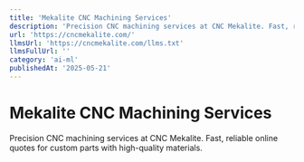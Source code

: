 ```yaml
---
title: 'Mekalite CNC Machining Services'
description: 'Precision CNC machining services at CNC Mekalite. Fast, reliable online quotes for custom parts with high-quality materials.'
url: 'https://cncmekalite.com/'
llmsUrl: 'https://cncmekalite.com/llms.txt'
llmsFullUrl: ''
category: 'ai-ml'
publishedAt: '2025-05-21'
---
```


# Mekalite CNC Machining Services

Precision CNC machining services at CNC Mekalite. Fast, reliable online quotes for custom parts with high-quality materials.
